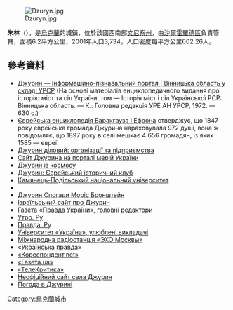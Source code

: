 {{No footnotes|time=2019-02-02T04:18:40+00:00}}
{{Bare URLs}}
{{coord|48|41|8|N|28|17|41|E|scale:30000|display=title}}
[[File:Dzuryn.jpg|thumb]]

'''朱林'''（{{lang-uk|Джурин}}），是[[烏克蘭|烏克蘭]]的城鎮，位於該國西南部[[文尼察州|文尼察州]]，由[[沙爾霍羅德區|沙爾霍羅德區]]負責管轄，面積6.2平方公里，2001年人口3,734，人口密度每平方公里602.26人。

==參考資料==
* [http://imsu-vinnycja.com/mista-i-sela-vinnyckoi-oblasti/shargorodskyj-rajon/dzhuryn.html Джурин — Інформаційно-пізнавальний портал | Вінницька область у складі УРСР] {{Wayback|url=http://imsu-vinnycja.com/mista-i-sela-vinnyckoi-oblasti/shargorodskyj-rajon/dzhuryn.html |date=20200219063555 }} (На основі матеріалів енциклопедичного видання про історію міст та сіл України, том — Історія міст і сіл Української РСР: Вінницька область. — К.: Головна редакція УРЕ АН УРСР, 1972. — 630 с.)
* [http://ru.wikisource.org/wiki/ЕЭБЕ/Джурин Єврейська енциклопедія Баракгауза і Ефрона] стверджує, що 1847 року єврейська громада Джурина нараховувала 972 душі, вона ж повідомляє, що 1897 року в селі мешкає 4 656 громадян, із яких 1585 — євреї.
* [http://bizinua.info/r2/city/595 Джурин діловий: організації та підприємства]{{Dead link|date=2020年3月 |bot=InternetArchiveBot |fix-attempted=yes }}
* [https://web.archive.org/web/20131020130250/http://www.meriaonline.com.ua/zone-Vinnytsya/%D1%81.%20%D0%94%D0%B6%D1%83%D1%80%D0%B8%D0%BD Сайт Джурина на порталі мерій України]
* [http://kartaonline.com/ru/obls/30/regs/606/city/1464-джурин#48.693566/28.319636/13/0/0/0 Джурин із космосу] {{Wayback|url=http://kartaonline.com/ru/obls/30/regs/606/city/1464-%D0%B4%D0%B6%D1%83%D1%80%D0%B8%D0%BD#48.693566/28.319636/13/0/0/0 |date=20191111084520 }}
* [http://www.jhc.photohunt.org.ua/dzhurin.html Джурин: Єврейський історичний клуб]{{dead link|date=2018年3月 |bot=InternetArchiveBot |fix-attempted=yes }}
* [http://www.kpnu.edu.ua/objects/КПУ.pdf Камянець-Подільський національний університет]{{dead link|date=2018年3月 |bot=InternetArchiveBot |fix-attempted=yes }}
* {{книга |автор = Горобець О., Нечіпайло І.|частина = |заголовок = Родинна колиска - Джурин|оригінал = |посилання = http://www.vinnychany.kiev.ua/!_ata/data/95.pdf|відповідальний = |видання = |місце = Харків|видавництво = АТОС|рік = 2008|том = |сторінки = |сторінок = 176|серія = |isbn = 978-966-2181-17-3|тираж = }}
* [http://www.netzulim.org/R/OrgR/Articles/Stories/Bronstain/Bronstain.html Джурин Спогади Моріс Бронштейн] {{Wayback|url=http://www.netzulim.org/R/OrgR/Articles/Stories/Bronstain/Bronstain.html |date=20201021101638 }}
* [http://www.netzulim.org/R/OrgR/Articles/Stories/Gorobets.html Ізраїльський сайт про Джурин] {{Wayback|url=http://www.netzulim.org/R/OrgR/Articles/Stories/Gorobets.html |date=20200926043031 }}
* [http://ru.wikipedia.org/w/index.php?title=%D0%9F%D1%80%D0%B0%D0%B2%D0%B4%D0%B0_%D0%A3%D0%BA%D1%80%D0%B0%D0%B8%D0%BD%D1%8B&stable=0 Газета «Правда України», головні редактори]
* [http://www.utro.ru/articles/200103111830393122.shtml Утро. Ру] {{Wayback|url=http://www.utro.ru/articles/200103111830393122.shtml |date=20140408221121 }}
* [http://sci.informika.ru/text/magaz/newpaper/messedu/cour0202/701.htm Правда. Ру]{{dead link|date=2018年3月 |bot=InternetArchiveBot |fix-attempted=yes }}
* [https://web.archive.org/web/20130425141305/http://www.vmurol.com.ua/index.php?idd=080c49df69597ed3d042a41a71333646 Університет «Україна», улюблені викладачі]
* [http://www.echo.msk.ru/blog/jura777/824695-echo/ Міжнародна радіостанція «ЭХО Москвы»] {{Wayback|url=http://www.echo.msk.ru/blog/jura777/824695-echo/ |date=20160314211636 }}
* [http://www.pravda.com.ua/columns/2010/10/26/5512280/ «Українська правда»] {{Wayback|url=http://www.pravda.com.ua/columns/2010/10/26/5512280/ |date=20201127054232 }}
* [http://blogs.korrespondent.net/users/blog/ofpd3-7/a53362 «Кореспондент.net»]{{Dead link|date=2018年6月 |bot=InternetArchiveBot |fix-attempted=no }}
* [http://gazeta.ua/blog/95/skazhu-yak-zyat-ivana-dem-yanyuka «Газета.ua»] {{Wayback|url=http://gazeta.ua/blog/95/skazhu-yak-zyat-ivana-dem-yanyuka |date=20120627194722 }}
* [https://web.archive.org/web/20150424132950/http://blogs.telekritika.ua/?id=2246 «ТелеКритика»]
* [http://1ua.com.ua/infc.php?id=78699 Неофіційний сайт села Джурин] {{Wayback|url=http://1ua.com.ua/infc.php?id=78699 |date=20160304194543 }}
* [http://weather.in.ua/ua/vinnickaja/6622 Погода в Джурині] {{Wayback|url=http://weather.in.ua/ua/vinnickaja/6622 |date=20140802101124 }}

{{Ukraine-geo-stub}}
[[Category:烏克蘭城市|Category:烏克蘭城市]]